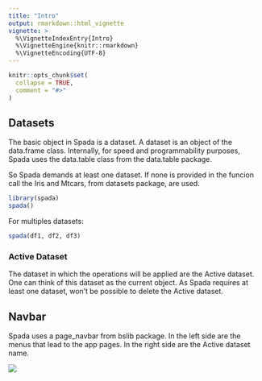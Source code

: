 ---
title: "Intro"
output: rmarkdown::html_vignette
vignette: >
  %\VignetteIndexEntry{Intro}
  %\VignetteEngine{knitr::rmarkdown}
  %\VignetteEncoding{UTF-8}
---

```{r, include = FALSE}
knitr::opts_chunk$set(
  collapse = TRUE,
  comment = "#>"
)
```

## Datasets

The basic object in Spada is a dataset. A dataset is an object of the data.frame class. Internally, for speed and programmability purposes, Spada uses the data.table class from the data.table package.

So Spada demands at least one dataset. If none is provided in the funcion call the Iris and Mtcars, from datasets package, are used.

```{r, eval = FALSE}
library(spada)
spada()
```

For multiples datasets:

```{r, eval = FALSE}
spada(df1, df2, df3)
```

### Active Dataset

The dataset in which the operations will be applied are the Active dataset. One can think of this dataset as the current object. As Spada requires at least one dataset, won't be possible to delete the Active dataset.

## Navbar

Spada uses a page_navbar from bslib package. In the left side are the menus that lead to the app pages. In the right side are the Active dataset name.

![](images/navbar_active_dataset.PNG)
